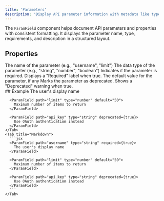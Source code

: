 ```yaml
---
title: 'Parameters'
description: 'Display API parameter information with metadata like type, requirements, and descriptions'
---
```


The `ParamField` component helps document API parameters and properties with consistent formatting. It displays the parameter name, type, requirements, and description in a structured layout.

## Properties

<ParamField path="path" type="string" required={false}>
  The name of the parameter (e.g., "username", "limit")
</ParamField>

<ParamField path="type" type="string" required={true}>
  The data type of the parameter (e.g., "string", "number", "boolean")
</ParamField>

<ParamField path="required" type="boolean" required={false}>
  Indicates if the parameter is required. Displays a "Required" label when true.
</ParamField>

<ParamField path="default" type="string" required={false}>
  The default value for the parameter, if any
</ParamField>

<ParamField path="deprecated" type="boolean" required={false}>
  Marks the parameter as deprecated. Shows a "Deprecated" warning when true.
</ParamField>

<Aside>
## Example
  <Tabs>
    <Tab title="Example">
      <ParamField path="username" type="string" required={true}>
        The user's display name
      </ParamField>

      <ParamField path="limit" type="number" default="50">
        Maximum number of items to return
      </ParamField>

      <ParamField path="api_key" type="string" deprecated={true}>
        Use OAuth authentication instead
      </ParamField>
    </Tab>
    <Tab title="Markdown">
      ```jsx
      <ParamField path="username" type="string" required={true}>
        The user's display name
      </ParamField>

      <ParamField path="limit" type="number" default="50">
        Maximum number of items to return
      </ParamField>

      <ParamField path="api_key" type="string" deprecated={true}>
        Use OAuth authentication instead
      </ParamField>
      ```
    </Tab>
  </Tabs>
</Aside>
